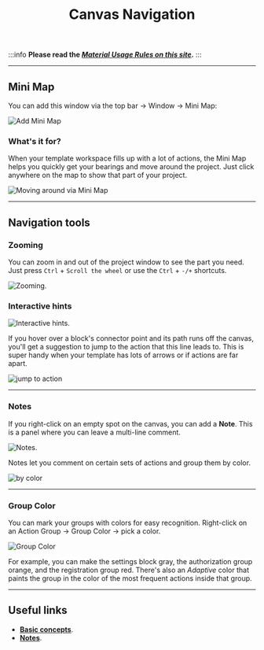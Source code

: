 ﻿---
sidebar_position: 8
title: Canvas Navigation
description: How do you quickly find your way around a project?
---
:::info **Please read the [*Material Usage Rules on this site*](../../Disclaimer).**
:::
_______________________________________________

## Mini Map
You can add this window via the top bar → Window → Mini Map:

![Add Mini Map](./assets/MiniMap/MiniMap_pic1.png)
### What's it for?
When your template workspace fills up with a lot of actions, the Mini Map helps you quickly get your bearings and move around the project. Just click anywhere on the map to show that part of your project.

![Moving around via Mini Map](./assets/MiniMap/MiniMap_pic2.gif)
_______________________________________________
## Navigation tools
### Zooming
You can zoom in and out of the project window to see the part you need. Just press `Ctrl` + `Scroll the wheel` or use the `Ctrl` + `-/+` shortcuts.

![Zooming.](./assets/MiniMap/MiniMap_pic3.gif)
### Interactive hints
![Interactive hints.](./assets/MiniMap/MiniMap_pic4.png)

If you hover over a block's connector point and its path runs off the canvas, you'll get a suggestion to jump to the action that this line leads to.
This is super handy when your template has lots of arrows or if actions are far apart.

![jump to action](./assets/MiniMap/MiniMap_pic5.gif)
_______________________________________________
### Notes
If you right-click on an empty spot on the canvas, you can add a **Note**. This is a panel where you can leave a multi-line comment.

![Notes.](./assets/MiniMap/MiniMap_pic6.png)

Notes let you comment on certain sets of actions and group them by color.

![by color](./assets/MiniMap/MiniMap_pic7.png)
_______________________________________________
### Group Color
You can mark your groups with colors for easy recognition. Right-click on an Action Group → Group Color → pick a color.

![Group Color](./assets/MiniMap/MiniMap_pic8.png)

For example, you can make the settings block gray, the authorization group orange, and the registration group red. There's also an *Adaptive* color that paints the group in the color of the most frequent actions inside that group.
_______________________________________________
## Useful links
- [**Basic concepts**](../../basicterms).
- [**Notes**](../../Project%20Editor/Project/Notes).